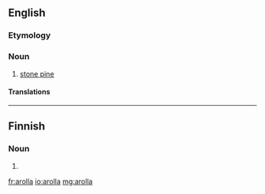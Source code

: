 ==English==

===Etymology===
{{etyl|fr|en}} {{m|fr|arolle}}

===Noun===
{{en-noun}}

# [[stone pine]]

====Translations====
{{trans-see|stone pine}}

{{topics|en|Pines}}

----

==Finnish==

===Noun===
{{head|fi|noun form}}

# {{fi-form of|aro|case=adessive|pl=singular}}

[[fr:arolla]]
[[io:arolla]]
[[mg:arolla]]